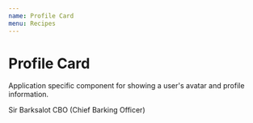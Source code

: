 ```yaml
---
name: Profile Card
menu: Recipes
---
```



# Profile Card

Application specific component for showing a user's avatar and profile information.

<Playground>
    <Card textAlign="center">
        <Avatar
            src="https://placedog.net/500/500"
            alt="Sir Barksalot"
            display="inline"
        />
        <Heading my={1}>Sir Barksalot</Heading>
        <Text mt={0}>CBO (Chief Barking Officer)</Text>
    </Card>
</Playground>
